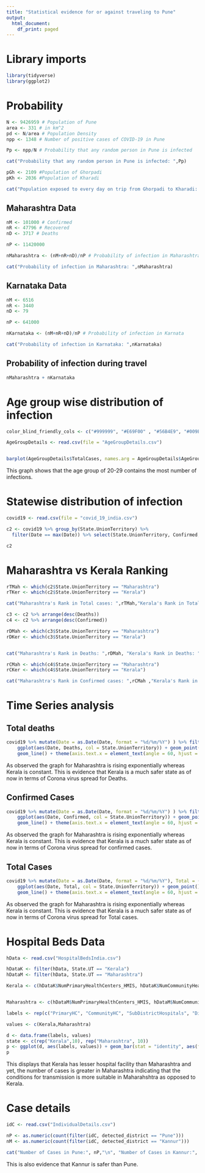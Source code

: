 ```yaml
---
title: "Statistical evidence for or against traveling to Pune"
output:
  html_document:
    df_print: paged
---
```


# Library imports

```r
library(tidyverse)
library(ggplot2)
```

# Probability

```r
N <- 9426959 # Population of Pune
area <- 331 # in km^2
pd <- N/area # Population Density
npp <- 1348 # Number of positive cases of COVID-19 in Pune

Pp <- npp/N # Probability that any random person in Pune is infected

cat("Probability that any random person in Pune is infected: ",Pp)

```


```r
pGh <- 2109 #Population of Ghorpadi
pKh <- 2036 #Population of Kharadi

cat("Population exposed to every day on trip from Ghorpadi to Kharadi: ", pGh + pKh )

```

## Maharashtra Data
```r
nM <- 101000 # Confirmed
nR <- 47796 # Recovered
nD <- 3717 # Deaths

nP <- 11420000

nMaharashtra <- (nM+nR+nD)/nP # Probability of infection in Maharashtra

cat("Probability of infection in Maharashtra: ",nMaharashtra)
```

## Karnataka Data
```r
nM <- 6516 
nR <- 3440
nD <- 79

nP <- 641000

nKarnataka <- (nM+nR+nD)/nP # Probability of infection in Karnata

cat("Probability of infection in Karnataka: ",nKarnataka)
```

## Probability of infection during travel
```r
nMaharashtra + nKarnataka
```


# Age group wise distribution of infection

```r
color_blind_friendly_cols <- c("#999999", "#E69F00" , "#56B4E9", "#009E73", "#F0E442", "#0072B2", "#D55E00", "#CC79A7")

AgeGroupDetails <- read.csv(file = "AgeGroupDetails.csv")


barplot(AgeGroupDetails$TotalCases, names.arg = AgeGroupDetails$AgeGroup, xlab = "AgeGroups", ylab = "TotalCases", col = color_blind_friendly_cols,las=2)
```

This graph shows that the age group of 20-29 contains the most number of infections.

# Statewise distribution of infection

```r
covid19 <- read.csv(file = "covid_19_india.csv")
```


```r
c2 <- covid19 %>% group_by(State.UnionTerritory) %>%
  filter(Date == max(Date)) %>% select(State.UnionTerritory, Confirmed, Cured, Deaths) %>% mutate(Total = Confirmed + Cured + Deaths) %>% arrange(desc(Total))

c2
```

# Maharashtra vs Kerala Ranking

```r
rTMah <- which(c2$State.UnionTerritory == "Maharashtra")
rTKer <- which(c2$State.UnionTerritory == "Kerala")

cat("Maharashtra's Rank in Total cases: ",rTMah,"Kerala's Rank in Total cases: ",rTKer, fill = TRUE)
```

```r
c3 <- c2 %>% arrange(desc(Deaths))
c4 <- c2 %>% arrange(desc(Confirmed))
```


```r

rDMah <- which(c3$State.UnionTerritory == "Maharashtra")
rDKer <- which(c3$State.UnionTerritory == "Kerala")


cat("Maharashtra's Rank in Deaths: ",rDMah, "Kerala's Rank in Deaths: ",rDKer, fill = TRUE)
```

```r
rCMah <- which(c4$State.UnionTerritory == "Maharashtra")
rCKer <- which(c4$State.UnionTerritory == "Kerala")

cat("Maharashtra's Rank in Confirmed cases: ",rCMah ,"Kerala's Rank in Confirmed cases: ",rCKer, fill = TRUE)
```


# Time Series analysis

## Total deaths

```r
covid19 %>% mutate(Date = as.Date(Date, format = "%d/%m/%Y") ) %>% filter(State.UnionTerritory %in% c("Maharashtra", "Kerala"), !is.na(Deaths), !is.na(Date))  %>%
    ggplot(aes(Date, Deaths, col = State.UnionTerritory)) + geom_point() +
    geom_line() + theme(axis.text.x = element_text(angle = 60, hjust = 1)) 
```

As observed the graph for Maharashtra is rising exponentially whereas Kerala is constant. This is evidence that Kerala is a much safer state as of now in terms of Corona virus spread for Deaths.


## Confirmed Cases

```r

covid19 %>% mutate(Date = as.Date(Date, format = "%d/%m/%Y") ) %>% filter(State.UnionTerritory %in% c("Maharashtra", "Kerala"), !is.na(Confirmed), !is.na(Date))  %>%
    ggplot(aes(Date, Confirmed, col = State.UnionTerritory)) + geom_point() +
    geom_line() + theme(axis.text.x = element_text(angle = 60, hjust = 1)) 

```
As observed the graph for Maharashtra is rising exponentially whereas Kerala is constant. This is evidence that Kerala is a much safer state as of now in terms of Corona virus spread for confirmed cases.


## Total Cases

```r
covid19 %>% mutate(Date = as.Date(Date, format = "%d/%m/%Y"), Total = (Confirmed + Deaths + Cured) ) %>% filter(State.UnionTerritory %in% c("Maharashtra", "Kerala"), !is.na(Total), !is.na(Date))  %>%
    ggplot(aes(Date, Total, col = State.UnionTerritory)) + geom_point() +
    geom_line() + theme(axis.text.x = element_text(angle = 60, hjust = 1)) 

```


As observed the graph for Maharashtra is rising exponentially whereas Kerala is constant. This is evidence that Kerala is a much safer state as of now in terms of Corona virus spread for Total cases.




# Hospital Beds Data

```r
hData <- read.csv("HospitalBedsIndia.csv")

```


```r
hDataK <- filter(hData, State.UT == "Kerala")
hDataM <- filter(hData, State.UT == "Maharashtra")

Kerala <- c(hDataK$NumPrimaryHealthCenters_HMIS, hDataK$NumCommunityHealthCenters_HMIS, hDataK$NumSubDistrictHospitals_HMIS, hDataK$NumDistrictHospitals_HMIS, hDataK$TotalPublicHealthFacilities_HMIS, hDataK$NumPublicBeds_HMIS, hDataK$NumRuralHospitals_NHP18, hDataK$NumRuralBeds_NHP18, hDataK$NumUrbanHospitals_NHP18, hDataK$NumUrbanBeds_NHP18)


Maharashtra <- c(hDataM$NumPrimaryHealthCenters_HMIS, hDataM$NumCommunityHealthCenters_HMIS, hDataM$NumSubDistrictHospitals_HMIS, hDataM$NumDistrictHospitals_HMIS, hDataM$TotalPublicHealthFacilities_HMIS, hDataM$NumPublicBeds_HMIS, hDataM$NumRuralHospitals_NHP18, hDataM$NumRuralBeds_NHP18, hDataM$NumUrbanHospitals_NHP18, hDataM$NumUrbanBeds_NHP18)

```

```r
labels <- rep(c("PrimaryHC", "CommunityHC", "SubDistrictHospitals", "DistrictHospitals", "TotalPublicHealthFacilities", "PublicBeds", "RuralHospitals", "RuralBeds", "UrbanHospitals", "UrbanBeds"),2)

values <- c(Kerala,Maharashtra)

d <- data.frame(labels, values)
state <- c(rep("Kerala",10), rep("Maharashtra", 10))
p <- ggplot(d, aes(labels, values)) + geom_bar(stat = "identity", aes(fill = state), position = "dodge") +  ggtitle("Hospital Beds") + theme(axis.text.x = element_text(angle = 60, hjust = 1))
p

```

This displays that Kerala has lesser hospital facility than Maharashtra and yet, the number of cases is greater in Maharashtra indicating that the conditions for transmission is more suitable in Maharahshtra as opposed to Kerala.


# Case details

```r
idC <- read.csv("IndividualDetails.csv")

nP <- as.numeric(count(filter(idC, detected_district == "Pune")))
nM <- as.numeric(count(filter(idC, detected_district == "Kannur")))

cat("Number of Cases in Pune:", nP,"\n", "Number of Cases in Kannur:", nM, fill = TRUE)

```

This is also evidence that Kannur is safer than Pune.
